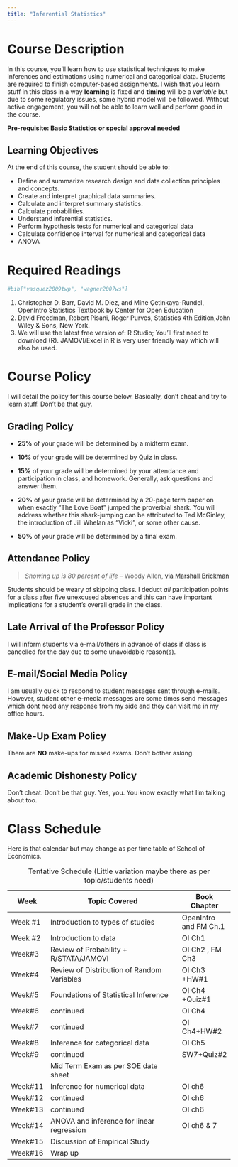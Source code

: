 ---
title: "Inferential Statistics"
---

# Course Description

In this course, you'll learn how to use statistical techniques to make inferences and estimations using numerical and categorical data. Students
are required to finish computer-based assignments. I wish that you learn stuff in this class in a way **learning** is fixed and
**timing** will be a *variable* but due to some regulatory issues, some hybrid model will be followed. Without active engagement, you will not
be able to learn well and perform good in the course. 

**Pre-requisite: Basic Statistics or special approval needed**

## Learning Objectives 

At the end of this course, the student should be able to: 

 -  Define and summarize research design and data collection principles and concepts.
 -  Create and interpret graphical data summaries.
 -  Calculate and interpret summary statistics.
 -  Calculate probabilities.
 -  Understand inferential statistics.
 -  Perform hypothesis tests for numerical and categorical data
 -  Calculate confidence interval for numerical and categorical data
 -  ANOVA

# Required Readings

```{r, echo = FALSE, results="asis", eval=F}
#bib["vasquez2009twp", "wagner2007ws"]
```

1.  Christopher D. Barr, David M. Diez, and Mine Çetinkaya-Rundel, OpenIntro Statistics Textbook by
Center for Open Education 
2.  David Freedman, Robert Pisani, Roger Purves, Statistics 4th Edition,John Wiley & Sons, New York.
3.  We will use the latest free version of: R Studio; You'll first need
    to download (R). JAMOVI/Excel in R is very user friendly way which will
    also be used.

# Course Policy

I will detail the policy for this course below. Basically, don't cheat
and try to learn stuff. Don't be that guy.

## Grading Policy

-   **25%** of your grade will be determined by a midterm exam.

-   **10%** of your grade will be determined by Quiz in class.

-   **15%** of your grade will be determined by your attendance and
    participation in class, and homework. Generally, ask questions and
    answer them.

-   **20%** of your grade will be determined by a 20-page term paper on
    when exactly "The Love Boat" jumped the proverbial shark. You will
    address whether this shark-jumping can be attributed to Ted
    McGinley, the introduction of Jill Whelan as "Vicki", or some other
    cause.

-   **50%** of your grade will be determined by a final exam.

## Attendance Policy



> *Showing up is 80 percent of life* -- Woody Allen, [via Marshall
> Brickman](http://quoteinvestigator.com/2013/06/10/showing-up/#note-6553-1)

Students should be weary of skipping class. I deduct *all* participation
points for a class after five unexcused absences and this can have
important implications for a student's overall grade in the class.

## Late Arrival of the Professor Policy

I will inform students via e-mail/others in advance of class if class is
cancelled for the day due to some unavoidable reason(s).

## E-mail/Social Media Policy

I am usually quick to respond to student messages sent through e-mails.
However, student other e-media messages are some times send messages
which dont need any response from my side and they can visit me in my
office hours.

## Make-Up Exam Policy

There are **NO** make-ups for missed exams. Don't bother asking.

## Academic Dishonesty Policy

Don't cheat. Don't be that guy. Yes, you. You know exactly what I'm
talking about too.


# Class Schedule

Here is that calendar but may change as per time table of School of
Economics.


| Week    | Topic Covered                                         | Book Chapter |
|---------|-------------------------------------------------------|--------------|
| Week #1 | Introduction to types of studies                                         | OpenIntro and FM Ch.1          |
| Week #2 | Introduction to data  | OI Ch1        |
| Week#3  | Review of Probability + R/STATA/JAMOVI | OI Ch2 , FM Ch3       |
| Week#4  | Review of Distribution of Random Variables                                | OI Ch3 +HW#1   |
| Week#5  | Foundations of Statistical Inference                            | OI Ch4 +Quiz#1     |
| Week#6  | continued                             | OI Ch4         |
| Week#7  | continued                         | OI Ch4+HW#2   |
| Week#8  |            Inference for categorical data            | OI Ch5       |
| Week#9  | continued                       | SW7+Quiz#2     |
|         | Mid Term Exam as per SOE date sheet                   |              |
| Week#11 | Inference for numerical data                                 | OI ch6     |
| Week#12 | continued                       | OI ch6        |
| Week#13 | continued                                 | OI ch6        |
| Week#14 | ANOVA and inference for linear regression                                         |OI ch6 & 7    |
| Week#15 | Discussion of Empirical Study                        |              |
| Week#16 | Wrap up                                               |              |

: Tentative Schedule 
(Little variation maybe there as per topic/students need)


